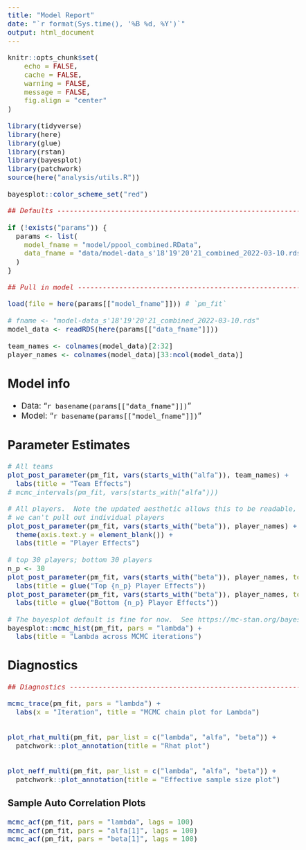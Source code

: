 ```yaml
---
title: "Model Report"
date: "`r format(Sys.time(), '%B %d, %Y')`"
output: html_document
---
```


<style>
body{
    font-size: 14pt;
}
</style>

```r
knitr::opts_chunk$set(
    echo = FALSE,
    cache = FALSE,
    warning = FALSE,
    message = FALSE,
    fig.align = "center"
)

library(tidyverse)
library(here)
library(glue)
library(rstan)
library(bayesplot)
library(patchwork)
source(here("analysis/utils.R"))

bayesplot::color_scheme_set("red")

```

```r
## Defaults --------------------------------------------------------------#

if (!exists("params")) {
  params <- list(
    model_fname = "model/ppool_combined.RData",
    data_fname = "data/model-data_s'18'19'20'21_combined_2022-03-10.rds"
  )
}

```


```r

## Pull in model --------------------------------------------------------------#

load(file = here(params[["model_fname"]])) # `pm_fit`

# fname <- "model-data_s'18'19'20'21_combined_2022-03-10.rds"
model_data <- readRDS(here(params[["data_fname"]]))

team_names <- colnames(model_data)[2:32]
player_names <- colnames(model_data)[33:ncol(model_data)]
```

## Model info

- Data: "`r basename(params[["data_fname"]])`"
- Model: "`r basename(params[["model_fname"]])`"

## Parameter Estimates 

```r
# All teams 
plot_post_parameter(pm_fit, vars(starts_with("alfa")), team_names) +
  labs(title = "Team Effects")
# mcmc_intervals(pm_fit, vars(starts_with("alfa")))
```


```r
# All players.  Note the updated aesthetic allows this to be readable, even if
# we can't pull out individual players
plot_post_parameter(pm_fit, vars(starts_with("beta")), player_names) +
  theme(axis.text.y = element_blank()) +
  labs(title = "Player Effects")

# top 30 players; bottom 30 players 
n_p <- 30
plot_post_parameter(pm_fit, vars(starts_with("beta")), player_names, top = n_p) +
  labs(title = glue("Top {n_p} Player Effects"))
plot_post_parameter(pm_fit, vars(starts_with("beta")), player_names, top = -n_p) +
  labs(title = glue("Bottom {n_p} Player Effects"))
```


```r
# The bayesplot default is fine for now.  See https://mc-stan.org/bayesplot/.
bayesplot::mcmc_hist(pm_fit, pars = "lambda") +
  labs(title = "Lambda across MCMC iterations")

```

## Diagnostics

```r
## Diagnostics ----------------------------------------------------------------#

mcmc_trace(pm_fit, pars = "lambda") +
  labs(x = "Iteration", title = "MCMC chain plot for Lambda")


plot_rhat_multi(pm_fit, par_list = c("lambda", "alfa", "beta")) +
  patchwork::plot_annotation(title = "Rhat plot")


plot_neff_multi(pm_fit, par_list = c("lambda", "alfa", "beta")) +
  patchwork::plot_annotation(title = "Effective sample size plot")
```


### Sample Auto Correlation Plots

```r
mcmc_acf(pm_fit, pars = "lambda", lags = 100)
mcmc_acf(pm_fit, pars = "alfa[1]", lags = 100)
mcmc_acf(pm_fit, pars = "beta[1]", lags = 100)
```

